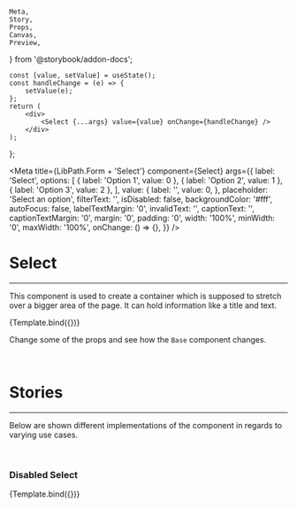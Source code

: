     Meta,
    Story,
    Props,
    Canvas,
    Preview,
} from '@storybook/addon-docs';

    const [value, setValue] = useState();
    const handleChange = (e) => {
        setValue(e);
    };
    return (
        <div>
            <Select {...args} value={value} onChange={handleChange} />
        </div>
    );
};

<Meta
    title={LibPath.Form + 'Select'}
    component={Select}
    args={{
        label: 'Select',
        options: [
            { label: 'Option 1', value: 0 },
            { label: 'Option 2', value: 1 },
            { label: 'Option 3', value: 2 },
        ],
        value: {
            label: '',
            value: 0,
        },
        placeholder: 'Select an option',
        filterText: '',
        isDisabled: false,
        backgroundColor: '#fff',
        autoFocus: false,
        labelTextMargin: '0',
        invalidText: '',
        captionText: '',
        captionTextMargin: '0',
        margin: '0',
        padding: '0',
        width: '100%',
        minWidth: '0',
        maxWidth: '100%',
        onChange: () => {},
    }}
/>

# Select

<ComponentStability variant="stable" />

<hr />

This component is used to create a container which is supposed to stretch over a bigger area of the page. It can hold information like a title and text.

<Preview withToolbar>
    <Story name="Base">{Template.bind({})}</Story>
</Preview>

Change some of the props and see how the `Base` component changes.

<br />

<Props story="Base" />

# Stories

<hr />

Below are shown different implementations of the component in regards to varying
use cases.

<br />

### Disabled Select

<Canvas>
    <Story
        name="Disabled Select"
        args={{
            isDisabled: true,
        }}
    >
        {Template.bind({})}
    </Story>
</Canvas>
